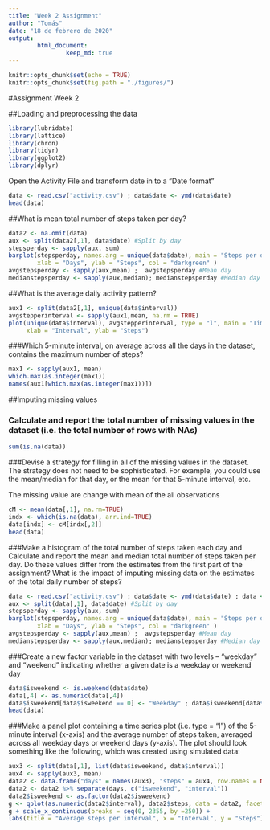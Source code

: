 ```yaml
---
title: "Week 2 Assignment"
author: "Tomás"
date: "18 de febrero de 2020"
output: 
        html_document:
                keep_md: true
---
```


```r
knitr::opts_chunk$set(echo = TRUE)
knitr::opts_chunk$set(fig.path = "./figures/")
```


#Assignment Week 2

##Loading and preprocessing the data

```r
library(lubridate)
library(lattice)
library(chron)
library(tidyr)
library(ggplot2)
library(dplyr)
```

Open the Activity File and transform date in to a "Date format"

```r
data <- read.csv("activity.csv") ; data$date <- ymd(data$date)
head(data)
```

##What is mean total number of steps taken per day?

```r
data2 <- na.omit(data)
aux <- split(data2[,1], data$date) #Split by day
stepsperday <- sapply(aux, sum)
barplot(stepsperday, names.arg = unique(data$date), main = "Steps per day",
        xlab = "Days", ylab = "Steps", col = "darkgreen" )
avgstepsperday <- sapply(aux,mean) ;  avgstepsperday #Mean day
medianstepsperday <- sapply(aux,median); medianstepsperday #Median day
```

##What is the average daily activity pattern?

```r
aux1 <- split(data2[,1], unique(data$interval))
avgstepperinterval <- sapply(aux1,mean, na.rm = TRUE)
plot(unique(data$interval), avgstepperinterval, type = "l", main = "Time series plot of the average number of steps taken",
     xlab = "Interval", ylab = "Steps")
```

###Which 5-minute interval, on average across all the days in the dataset, contains the maximum number of steps?

```r
max1 <- sapply(aux1, mean)
which.max(as.integer(max1))
names(aux1[which.max(as.integer(max1))])
```

##Imputing missing values


### Calculate and report the total number of missing values in the dataset (i.e. the total number of rows with NAs)
```r
sum(is.na(data))
```

###Devise a strategy for filling in all of the missing values in the dataset. The strategy does not need to be sophisticated. For example, you could use the mean/median for that day, or the mean for that 5-minute interval, etc.

The missing value are change with mean of the all observations
```r
cM <- mean(data[,1], na.rm=TRUE)
indx <- which(is.na(data), arr.ind=TRUE)
data[indx] <- cM[indx[,2]]
head(data)
```

###Make a histogram of the total number of steps taken each day and Calculate and report the mean and median total number of steps taken per day. Do these values differ from the estimates from the first part of the assignment? What is the impact of imputing missing data on the estimates of the total daily number of steps?

```r
data <- read.csv("activity.csv") ; data$date <- ymd(data$date) ; data <- na.omit(data)
aux <- split(data[,1], data$date) #Split by day
stepsperday <- sapply(aux, sum)
barplot(stepsperday, names.arg = unique(data$date), main = "Steps per day",
        xlab = "Days", ylab = "Steps", col = "darkgreen" )
avgstepsperday <- sapply(aux,mean) ;  avgstepsperday #Mean day
medianstepsperday <- sapply(aux,median); medianstepsperday #Median day
```

###Create a new factor variable in the dataset with two levels -- "weekday" and "weekend" indicating whether a given date is a weekday or weekend day

```r
data$isweekend <- is.weekend(data$date)
data[,4] <- as.numeric(data[,4])
data$isweekend[data$isweekend == 0] <- "Weekday" ; data$isweekend[data$isweekend == 1] <- "Weekend"
head(data)
```
###Make a panel plot containing a time series plot (i.e. type = "l") of the 5-minute interval (x-axis) and the average number of steps taken, averaged across all weekday days or weekend days (y-axis). The plot should look something like the following, which was created using simulated data:

```r
aux3 <- split(data[,1], list(data$isweekend, data$interval))
aux4 <- sapply(aux3, mean)
data2 <- data.frame("days" = names(aux3), "steps" = aux4, row.names = NULL)
data2 <- data2 %>% separate(days, c("isweekend", "interval"))
data2$isweekend <- as.factor(data2$isweekend)
g <- qplot(as.numeric(data2$interval), data2$steps, data = data2, facets = .~isweekend, na.rm = TRUE, type = "l")
g + scale_x_continuous(breaks = seq(0, 2355, by =250)) +
labs(title = "Average steps per interval", x = "Interval", y = "Steps") +  geom_line(linetype = "solid")
```


